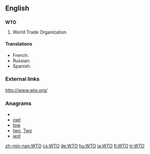 {{wikipedia|WTO}}
==English==
==={{initialism}}===
'''WTO'''

#World Trade Organization

====Translations====
* French: {{t-|fr|OMC|f}}
* Russian: {{t+|ru|ВТО}}
* Spanish: {{t-|es|OMC}}

===External links===
http://www.wto.org/

===Anagrams===
* {{alphagram|[[OTW#English|OTW]]}} 
* [[owt#English|owt]]
* [[tow#English|tow]]
* [[two#English|two]], [[Two#English|Two]]
* [[wot#English|wot]]

[[zh-min-nan:WTO]]
[[cs:WTO]]
[[de:WTO]]
[[hu:WTO]]
[[ja:WTO]]
[[fi:WTO]]
[[tr:WTO]]